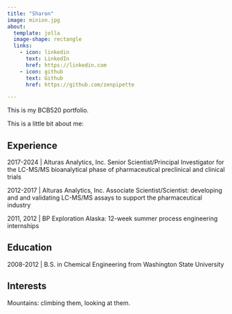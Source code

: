 ```yaml
---
title: "Sharon"
image: minion.jpg
about:
  template: jolla
  image-shape: rectangle
  links:
    - icon: linkedin
      text: LinkedIn
      href: https://linkedin.com
    - icon: github
      text: Github
      href: https://github.com/zenpipette

---
```


This is my BCB520 portfolio.

This is a little bit about me:

## Experience

2017-2024 | Alturas Analytics, Inc. Senior Scientist/Principal Investigator for the LC-MS/MS bioanalytical phase of pharmaceutical preclinical and clinical trials

2012-2017 | Alturas Analytics, Inc.  Associate Scientist/Scientist: developing and  and validating LC-MS/MS assays to support the pharmaceutical industry

2011, 2012 | BP Exploration Alaska: 12-week summer process engineering internships

## Education

2008-2012 | B.S. in Chemical Engineering from Washington State University

## Interests

Mountains: climbing them, looking at them.
